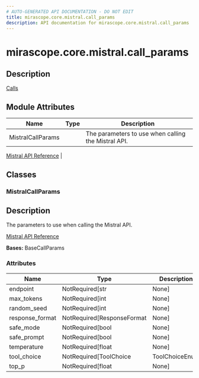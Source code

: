 ```yaml
---
# AUTO-GENERATED API DOCUMENTATION - DO NOT EDIT
title: mirascope.core.mistral.call_params
description: API documentation for mirascope.core.mistral.call_params
---
```


# mirascope.core.mistral.call_params

<ApiType type="Module" />

## Description

<Info title="Usage">

[Calls](/docs/mirascope/learn/calls#provider-specific-parameters)

</Info>

## Module Attributes

| Name | Type | Description |
| ---- | ---- | ----------- |
| MistralCallParams |  | The parameters to use when calling the Mistral API.

[Mistral API Reference](https://docs.mistral.ai/api/) |

## Classes

### MistralCallParams

<ApiType type="Class" />

## Description

The parameters to use when calling the Mistral API.

[Mistral API Reference](https://docs.mistral.ai/api/)

**Bases:** BaseCallParams

### Attributes

| Name | Type | Description |
| ---- | ---- | ----------- |
| endpoint | NotRequired[str | None] |  |
| max_tokens | NotRequired[int | None] |  |
| random_seed | NotRequired[int | None] |  |
| response_format | NotRequired[ResponseFormat | None] |  |
| safe_mode | NotRequired[bool | None] |  |
| safe_prompt | NotRequired[bool | None] |  |
| temperature | NotRequired[float | None] |  |
| tool_choice | NotRequired[ToolChoice | ToolChoiceEnum | None] |  |
| top_p | NotRequired[float | None] |  |



